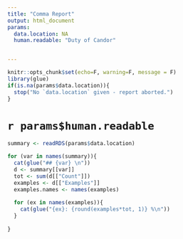 ```yaml
---
title: "Comma Report"
output: html_document
params:
  data.location: NA 
  human.readable: "Duty of Candor"


---
```


```r
knitr::opts_chunk$set(echo=F, warning=F, message = F)
library(glue)
if(is.na(params$data.location)){
  stop("No `data.location` given - report aborted.")
}

```

# `r params$human.readable`

``` r

summary <- readRDS(params$data.location)

for (var in names(summary)){
  cat(glue("## {var} \n"))
  d <- summary[[var]]
  tot <- sum(d[["Count"]])
  examples <- d[["Examples"]]
  examples.names <- names(examples)
  
  for (ex in names(examples)){
    cat(glue("{ex}: {round(examples*tot, 1)} %\n"))
  }
  
}

```

